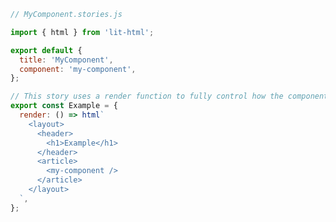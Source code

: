 ```js
// MyComponent.stories.js

import { html } from 'lit-html';

export default {
  title: 'MyComponent',
  component: 'my-component',
};

// This story uses a render function to fully control how the component renders.
export const Example = {
  render: () => html`
    <layout>
      <header>
        <h1>Example</h1>
      </header>
      <article>
        <my-component />
      </article>
    </layout>
  `,
};
```

